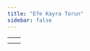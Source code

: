 ```yaml
---
title: "Efe Kayra Torun"
sidebar: false 
---
```


---
<div style="position: relative; text-align: center; color: white;">
  <video autoplay muted loop style="width:100%; height:auto;">
    <source src="231177" type="video/mp4">
    Tarayıcınız video etiketini desteklemiyor.
  </video>
  
  <div style="position: absolute; top: 50%; left: 50%; transform: translate(-50%, -50%); z-index: 2;">
    <h1 style="font-size: 50px; font-weight: bold;">Hello,This is My Personal Webpage </h1>
    <p style="font-size: 20px;">Follow My Works on Industrial Engineering, Data Analytics, Blog Posts, and More.</p>
  </div>
</div>
---
